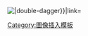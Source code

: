 [[File:Double-dagger-14-plain.png|alt={{if empty|{{{alt|}}}|double-dagger}}|link=]]<noinclude>
{{documentation
|content = 
This template generates a double-dagger symbol with [[Wikipedia:圖像的替代文字|alternative text]]. The default alt text is "double-dagger". The text is not normally visible to readers, but may be displayed by web browsers when images are switched off, is read out loud by [[螢幕閱讀器|screen reader]]s for those with visual impairment, and can be used by search engines to determine the content of the image.

== Usage ==
:<code><nowiki>{{double-dagger}}</nowiki></code> produces {{double-dagger}}
:<code><nowiki>{{double-dagger|alt=footnote}}</nowiki></code> produces {{double-dagger|alt=footnote}}<br />(Either the symbol or the alternative text is displayed, according to the browser settings.)

== See also ==
* [[Template:Dagger]]
* {{tsl|en|Template:Down-arrow||Template:Down-arrow}}
* {{tsl|en|Template:Up-arrow||Template:Up-arrow}}
* [[Template:Hash-tag]]
* [[Template:Section-sign]]
}}
[[Category:圖像插入模板]]
</noinclude>